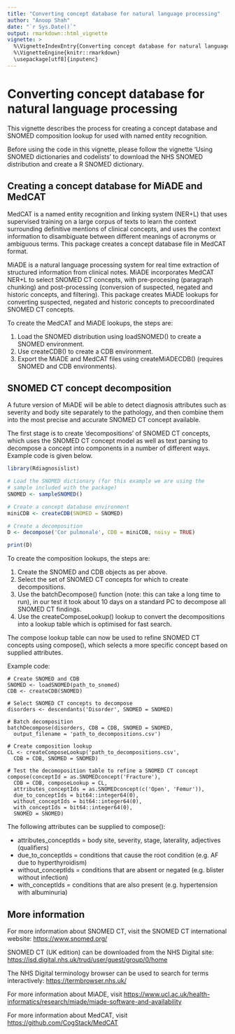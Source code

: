 ```yaml
---
title: "Converting concept database for natural language processing"
author: "Anoop Shah"
date: "`r Sys.Date()`"
output: rmarkdown::html_vignette
vignette: >
  %\VignetteIndexEntry{Converting concept database for natural language processing}
  %\VignetteEngine{knitr::rmarkdown}
  \usepackage[utf8]{inputenc}
---
```


Converting concept database for natural language processing
===========================================================

This vignette describes the process for creating a concept database and SNOMED composition lookup for used with named entity recognition.

Before using the code in this vignette, please follow the vignette 'Using SNOMED dictionaries and codelists' to download the NHS SNOMED distribution and create a R SNOMED dictionary.

Creating a concept database for MiADE and MedCAT
------------------------------------------------------

MedCAT is a named entity recognition and linking system (NER+L) that uses supervised training on a large corpus of texts to learn the context surrounding definitive mentions of clinical concepts, and uses the context information to disambiguate between different meanings of acronyms or ambiguous terms. This package creates a concept database file in MedCAT format. 

MiADE is a natural language processing system for real time extraction of structured information from clinical notes. MiADE incorporates MedCAT NER+L to select SNOMED CT concepts, with pre-procesing (paragraph chunking) and post-processing (conversion of suspected, negated and historic concepts, and filtering). This package creates MiADE lookups for converting suspected, negated and historic concepts to precoordinated SNOMED CT concepts.

To create the MedCAT and MiADE lookups, the steps are:

1. Load the SNOMED distribution using loadSNOMED() to create a SNOMED environment.
2. Use createCDB() to create a CDB environment.
3. Export the MiADE and MedCAT files using createMiADECDB() (requires SNOMED and CDB environments).


SNOMED CT concept decomposition
--------------------------------

A future version of MiADE will be able to detect diagnosis attributes such as severity and body site separately to the pathology, and then combine them into the most precise and accurate SNOMED CT concept available.

The first stage is to create 'decompositions' of SNOMED CT concepts, which uses the SNOMED CT concept model as well as text parsing to decompose a concept into components in a number of different ways. Example code is given below.

```r
library(Rdiagnosislist)

# Load the SNOMED dictionary (for this example we are using the
# sample included with the package)
SNOMED <- sampleSNOMED()

# Create a concept database environment
miniCDB <- createCDB(SNOMED = SNOMED)

# Create a decomposition
D <- decompose('Cor pulmonale', CDB = miniCDB, noisy = TRUE)

print(D)
```

To create the composition lookups, the steps are:

1. Create the SNOMED and CDB objects as per above.
2. Select the set of SNOMED CT concepts for which to create decompositions.
3. Use the batchDecompose() function (note: this can take a long time to run), in our test it took about 10 days on a standard PC to decompose all SNOMED CT findings.
4. Use the createComposeLookup() lookup to convert the decompositions into a lookup table which is optimised for fast search.

The compose lookup table can now be used to refine SNOMED CT concepts using compose(), which selects a more specific concept based on supplied attributes.

Example code:

```
# Create SNOMED and CDB
SNOMED <- loadSNOMED(path_to_snomed)
CDB <- createCDB(SNOMED)

# Select SNOMED CT concepts to decompose
disorders <- descendants('Disorder', SNOMED = SNOMED)

# Batch decomposition
batchDecompose(disorders, CDB = CDB, SNOMED = SNOMED,
  output_filename = 'path_to_decompositions.csv')

# Create composition lookup
CL <- createComposeLookup('path_to_decompositions.csv',
  CDB = CDB, SNOMED = SNOMED)

# Test the decomoposition table to refine a SNOMED CT concept
compose(conceptId = as.SNOMEDconcept('Fracture'),
  CDB = CDB, composeLookup = CL,
  attributes_conceptIds = as.SNOMEDconcept(c('Open', 'Femur')),
  due_to_conceptIds = bit64::integer64(0),
  without_conceptIds = bit64::integer64(0),
  with_conceptIds = bit64::integer64(0),
  SNOMED = SNOMED)
```

The following attributes can be supplied to compose():

- attributes_conceptIds = body site, severity, stage, laterality, adjectives (qualifiers)
- due_to_conceptIds = conditions that cause the root condition (e.g. AF due to hyperthyroidism)
- without_conceptIds = conditions that are absent or negated (e.g. blister without infection)
- with_conceptIds = conditions that are also present (e.g. hypertension with albuminuria)


More information
----------------

For more information about SNOMED CT, visit the SNOMED CT international website: <https://www.snomed.org/>

SNOMED CT (UK edition) can be downloaded from the NHS Digital site: <https://isd.digital.nhs.uk/trud/user/guest/group/0/home>

The NHS Digital terminology browser can be used to search for terms interactively: <https://termbrowser.nhs.uk/>

For more information about MiADE, visit <https://www.ucl.ac.uk/health-informatics/research/miade/miade-software-and-availability>

For more information about MedCAT, visit <https://github.com/CogStack/MedCAT>
